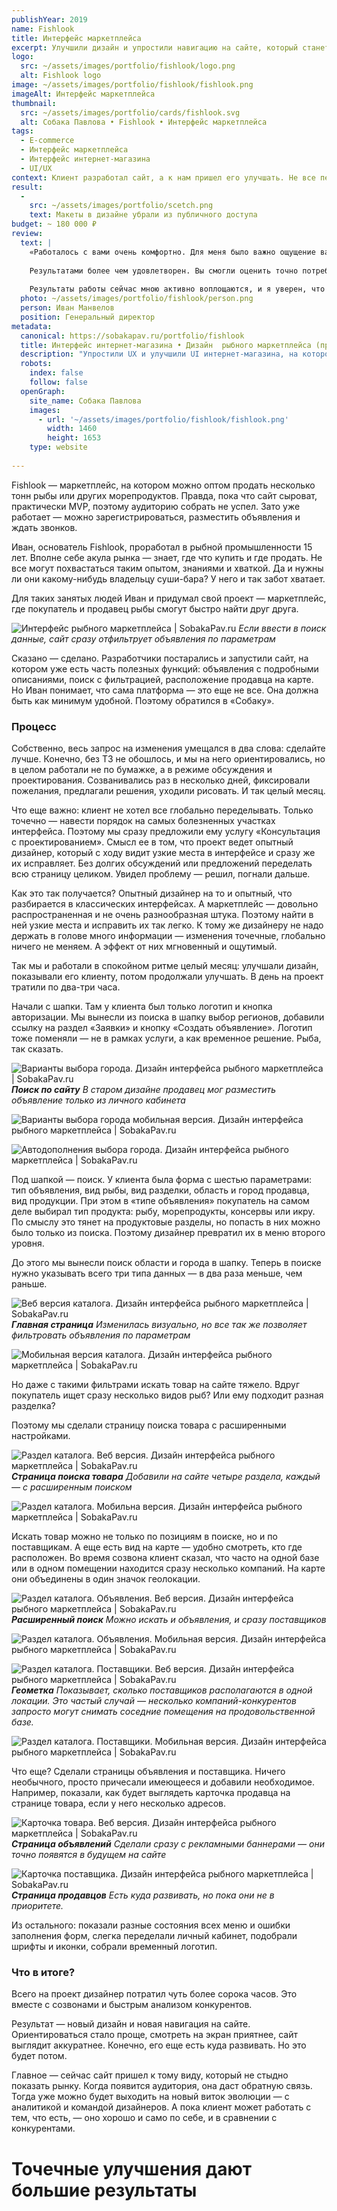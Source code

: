 ```yaml
---
publishYear: 2019
name: Fishlook
title: Интерфейс маркетплейса
excerpt: Улучшили дизайн и упростили навигацию на сайте, который станет первым в России маркетплейсом для продавцов рыбы.
logo:
  src: ~/assets/images/portfolio/fishlook/logo.png
  alt: Fishlook logo
image: ~/assets/images/portfolio/fishlook/fishlook.png
imageAlt: Интерфейс маркетплейса
thumbnail:
  src: ~/assets/images/portfolio/cards/fishlook.svg
  alt: Собака Павлова • Fishlook • Интерфейс маркетплейса
tags:
  - E-commerce
  - Интерфейс маркетплейса
  - Интерфейс интернет-магазина
  - UI/UX
context: Клиент разработал сайт, а к нам пришел его улучшать. Не все переделать, только исправить проблемные места. В общем-то, обычная история про эволюцию.
result:
  -
    src: ~/assets/images/portfolio/scetch.png
    text: Макеты в дизайне убрали из публичного доступа
budget: ~ 180 000 ₽
review: 
  text: |
    «Работалось с вами очень комфортно. Для меня было важно ощущение вашего профессионализма, и оно подтвердилось на всех этапах. Сроки и регламент не вызывали вопросов, а значит, были отлично соблюдены.
    
    Результатами более чем удовлетворен. Вы смогли оценить точно потребности на данной стадии и помогли реализовать даже больше, чем я ожидал. Главное, что у меня всегда было ощущение, что вы неравнодушны к проекту, а действительно искренне желаете, чтобы он развивался. Это очень ценно.
    
    Результаты работы сейчас мною активно воплощаются, и я уверен, что будут полностью востребованы».
  photo: ~/assets/images/portfolio/fishlook/person.png
  person: Иван Манвелов
  position: Генеральный директор
metadata:
  canonical: https://sobakapav.ru/portfolio/fishlook
  title: Интерфейс интернет-магазина • Дизайн  рыбного маркетплейса (практический кейс)
  description: "Упростили UX и улучшили UI интернет-магазина, на котором встречаются поставщики и оптовые покупатели рыбы и других морепродуктов."
  robots:
    index: false
    follow: false
  openGraph:
    site_name: Собака Павлова
    images:
      - url: '~/assets/images/portfolio/fishlook/fishlook.png'
        width: 1460
        height: 1653
    type: website
  
---
```


Fishlook — маркетплейс, на котором можно оптом продать несколько тонн рыбы или других морепродуктов. Правда, пока что сайт сыроват, практически MVP, поэтому аудиторию собрать не успел. Зато уже работает — можно зарегистрироваться, разместить объявления и ждать звонков.

Иван, основатель Fishlook, проработал в рыбной промышленности 15 лет. Вполне себе акула рынка — знает, где что купить и где продать. Не все могут похвастаться таким опытом, знаниями и хваткой. Да и нужны ли они какому-нибудь владельцу суши-бара? У него и так забот хватает.

Для таких занятых людей Иван и придумал свой проект — маркетплейс, где покупатель и продавец рыбы смогут быстро найти друг друга.

![Интерфейс рыбного маркетплейса | SobakaPav.ru](~/assets/images/portfolio/fishlook/1.png)
_Если ввести в поиск данные, сайт сразу отфильтрует объявления по параметрам_

Сказано — сделано. Разработчики постарались и запустили сайт, на котором уже есть часть полезных функций: объявления с подробными описаниями, поиск с фильтрацией, расположение продавца на карте. Но Иван понимает, что сама платформа — это еще не все. Она должна быть как минимум удобной. Поэтому обратился в «Собаку».

### Процесс

Собственно, весь запрос на изменения умещался в два слова: сделайте лучше. Конечно, без ТЗ не обошлось, и мы на него ориентировались, но в целом работали не по бумажке, а в режиме обсуждения и проектирования. Созванивались раз в несколько дней, фиксировали пожелания, предлагали решения, уходили рисовать. И так целый месяц.

Что еще важно: клиент не хотел все глобально переделывать. Только точечно — навести порядок на самых болезненных участках интерфейса. Поэтому мы сразу предложили ему услугу «Консультация с проектированием». Смысл ее в том, что проект ведет опытный дизайнер, который с ходу видит узкие места в интерфейсе и сразу же их исправляет. Без долгих обсуждений или предложений переделать всю страницу целиком. Увидел проблему — решил, погнали дальше.

Как это так получается? Опытный дизайнер на то и опытный, что разбирается в классических интерфейсах. А маркетплейс — довольно распространенная и не очень разнообразная штука. Поэтому найти в ней узкие места и исправить их так легко. К тому же дизайнеру не надо держать в голове много информации — изменения точечные, глобально ничего не меняем. А эффект от них мгновенный и ощутимый.

Так мы и работали в спокойном ритме целый месяц: улучшали дизайн, показывали его клиенту, потом продолжали улучшать. В день на проект тратили по два-три часа.

Начали с шапки. Там у клиента был только логотип и кнопка авторизации. Мы вынесли из поиска в шапку выбор регионов, добавили ссылку на раздел «Заявки» и кнопку «Создать объявление». Логотип тоже поменяли — не в рамках услуги, а как временное решение. Рыба, так сказать.

![Варианты выбора города. Дизайн интерфейса рыбного маркетплейса | SobakaPav.ru](~/assets/images/portfolio/fishlook/2.png)
**_Поиск по сайту_**
_В старом дизайне продавец мог разместить объявление только из личного кабинета_

![Варианты выбора города мобильная версия. Дизайн интерфейса рыбного маркетплейса | SobakaPav.ru](~/assets/images/portfolio/fishlook/3.png)

![Автодополнения выбора города. Дизайн интерфейса рыбного маркетплейса | SobakaPav.ru](~/assets/images/portfolio/fishlook/4.png)

Под шапкой — поиск. У клиента была форма с шестью параметрами: тип объявления, вид рыбы, вид разделки, область и город продавца, вид продукции. При этом в «типе объявления» покупатель на самом деле выбирал тип продукта: рыбу, морепродукты, консервы или икру. По смыслу это тянет на продуктовые разделы, но попасть в них можно было только из поиска. Поэтому дизайнер превратил их в меню второго уровня.

До этого мы вынесли поиск области и города в шапку. Теперь в поиске нужно указывать всего три типа данных — в два раза меньше, чем раньше.

![Веб версия каталога. Дизайн интерфейса рыбного маркетплейса | SobakaPav.ru](~/assets/images/portfolio/fishlook/5.png)
**_Главная страница_**
_Изменилась визуально, но все так же позволяет фильтровать объявления по параметрам_

![Мобильная версия каталога. Дизайн интерфейса рыбного маркетплейса | SobakaPav.ru](~/assets/images/portfolio/fishlook/6.png)

Но даже с такими фильтрами искать товар на сайте тяжело. Вдруг покупатель ищет сразу несколько видов рыб? Или ему подходит разная разделка?

Поэтому мы сделали страницу поиска товара с расширенными настройками.

![Раздел каталога. Веб версия. Дизайн интерфейса рыбного маркетплейса | SobakaPav.ru](~/assets/images/portfolio/fishlook/7.png)
**_Страница поиска товара_**
_Добавили на сайте четыре раздела, каждый — с расширенным поиском_

![Раздел каталога. Мобильна версия. Дизайн интерфейса рыбного маркетплейса | SobakaPav.ru](~/assets/images/portfolio/fishlook/8.png)

Искать товар можно не только по позициям в поиске, но и по поставщикам. А еще есть вид на карте — удобно смотреть, кто где расположен. Во время созвона клиент сказал, что часто на одной базе или в одном помещении находится сразу несколько компаний. На карте они объединены в один значок геолокации.

![Раздел каталога. Объявления. Веб версия. Дизайн интерфейса рыбного маркетплейса | SobakaPav.ru](~/assets/images/portfolio/fishlook/9.png)
**_Расширенный поиск_**
_Можно искать и объявления, и сразу поставщиков_

![Раздел каталога. Объявления. Мобильная версия. Дизайн интерфейса рыбного маркетплейса | SobakaPav.ru](~/assets/images/portfolio/fishlook/10.png)

![Раздел каталога. Поставщики. Веб версия. Дизайн интерфейса рыбного маркетплейса | SobakaPav.ru](~/assets/images/portfolio/fishlook/11.png)
**_Геометка_**
_Показывает, сколько поставщиков располагаются в одной локации. Это частый случай — несколько компаний-конкурентов запросто могут снимать соседние помещения на продовольственной базе._

![Раздел каталога. Поставщики. Мобильная версия. Дизайн интерфейса рыбного маркетплейса | SobakaPav.ru](~/assets/images/portfolio/fishlook/12.png)

Что еще? Сделали страницы объявления и поставщика. Ничего необычного, просто причесали имеющееся и добавили необходимое. Например, показали, как будет выглядеть карточка продавца на странице товара, если у него несколько адресов.

![Карточка товара. Веб версия. Дизайн интерфейса рыбного маркетплейса | SobakaPav.ru](~/assets/images/portfolio/fishlook/13.png)
**_Страница объявлений_**
_Сделали сразу с рекламными баннерами — они точно появятся в будущем на сайте_

![Карточка поставщика. Дизайн интерфейса рыбного маркетплейса | SobakaPav.ru](~/assets/images/portfolio/fishlook/14.png)
**_Страница продавцов_**
_Есть куда развивать, но пока они не в приоритете._

Из остального: показали разные состояния всех меню и ошибки заполнения форм, слегка переделали личный кабинет, подобрали шрифты и иконки, собрали временный логотип.

### Что в итоге?

Всего на проект дизайнер потратил чуть более сорока часов. Это вместе с созвонами и быстрым анализом конкурентов.

Результат — новый дизайн и новая навигация на сайте. Ориентироваться стало проще, смотреть на экран приятнее, сайт выглядит аккуратнее. Конечно, его еще есть куда развивать. Но это будет потом.

Главное — сейчас сайт пришел к тому виду, который не стыдно показать рынку. Когда появится аудитория, она даст обратную связь. Тогда уже можно будет выходить на новый виток эволюции — с аналитикой и командой дизайнеров. А пока клиент может работать с тем, что есть, — оно хорошо и само по себе, и в сравнении с конкурентами.

# Точечные улучшения дают большие результаты
